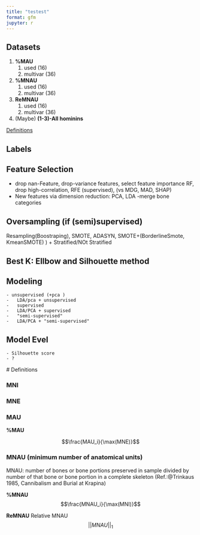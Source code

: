 ```yaml
---
title: "testest"
format: gfm
jupyter: r
---
```






## Datasets

1.  **%MAU**
    1.  used (16)
    2.  multivar (36)
2.  **%MNAU**
    1.  used (16)
    2.  multivar (36)
3.  **ReMNAU** 
    1.  used (16)
    2.  multivar (36)
4.  (Maybe) **(1-3)-All hominins**

[Definitions](#definitions)

## Labels 



## Feature Selection 
- drop nan-Feature, drop-variance features, select feature importance RF, drop     high-correlation, RFE (supervised), (vs MDG, MAD, SHAP)
 -  New features via dimension reduction: PCA, LDA
 -merge bone categories
 
## Oversampling (if (semi)supervised) 
Resampling(Boostraping), SMOTE, ADASYN, SMOTE+(BorderlineSmote, KmeanSMOTE) ) + Stratified/NOt Stratified

## Best K: Ellbow and Silhouette method

## Modeling 
    - unsupervised (+pca )
    -   LDA/pca + unsupervised
    -   supervised
    -   LDA/PCA + supervised
    -   "semi-supervised"
    -   LDA/PCA + "semi-supervised"


## Model Evel 
    
    - Silhouette score
    - ?
    
    
    

<a id="definitions"></a> 
# Definitions

### MNI 

### MNE

### MAU

**%MAU**

$$\frac{MAU_i}{\max(MNE)}$$

### MNAU (minimum number of anatomical units)

MNAU: number of bones or bone portions preserved in sample divided by number of that bone or bone portion in a complete skeleton (Ref.:@Trinkaus 1985, Cannibalism and Burial at Krapina)

**%MNAU** $$\frac{MNAU_i}{\max(MNI)}$$

**ReMNAU** Relative MNAU $$||MNAU||_1 $$